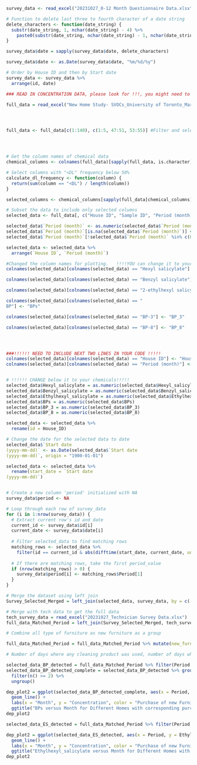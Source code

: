 

```r
survey_data <- read_excel("20231027_0-12 Month Questionnaire Data.xlsx")

# Function to delete last three to fourth character of a date string
delete_characters <- function(date_string) {
  substr(date_string, 1, nchar(date_string) - 4) %>% 
    paste0(substr(date_string, nchar(date_string) - 1, nchar(date_string)))
}

survey_data$date = sapply(survey_data$date, delete_characters) 

survey_data$date <- as.Date(survey_data$date, "%m/%d/%y")

# Order by House ID and then by Start date
survey_data <- survey_data %>%
  arrange(id, date)

```



```r
### READ IN CONCENTRATION DATA, please look for !!!, you might need to change code at !!!section

full_data = read_excel("New Home Study- SVOCs_University of Toronto_March2024.xlsx", sheet = "Passive Air - PDMS (pg.m-3)", skip = 4)




full_data <- full_data[c(1:140), c(1:5, 47:51, 53:55)] #Filter and select to houses with only the Salicylates and Benzophenones.  !!!PLEASE change the slicing of 47:51, 53:55 to your variables of interest!




# Get the column names of chemical data
chemical_columns <- colnames(full_data)[sapply(full_data, is.character) & colnames(full_data) != "House ID" & colnames(full_data) != "Sample ID" & colnames(full_data) != "Period (month)" & colnames(full_data) != "Start date \n(yyyy-mm-dd)" & colnames(full_data) != "Stop date (yyyy-mm-dd)"]

# Select columns with "<DL" frequency below 50%
calculate_dl_frequency <- function(column) {
  return(sum(column == "<DL") / length(column))
}

selected_columns <- chemical_columns[sapply(full_data[chemical_columns], calculate_dl_frequency) < 0.5]

# Subset the data to include only selected columns
selected_data <- full_data[, c("House ID", "Sample ID", "Period (month)","Start date \n(yyyy-mm-dd)", "Stop date (yyyy-mm-dd)", selected_columns)]

selected_data$`Period (month)` <- as.numeric(selected_data$`Period (month)`)
selected_data$`Period (month)`[is.na(selected_data$`Period (month)`)] <- 999
selected_data$`Period (month)`[!selected_data$`Period (month)` %in% c(0, 3, 6, 9, 12, 999)] <- 999 #Change Blank or other usual input of period value to 999

selected_data <- selected_data %>%
  arrange(`House ID`, `Period (month)`)

#Changed the column names for plotting.   !!!!YOU can change it to your chemicals, or just dont change it if you don't want to change it.
colnames(selected_data)[colnames(selected_data) == "Hexyl salicylate"] <- "Hexyl_salicylate"

colnames(selected_data)[colnames(selected_data) == "Benzyl salicylate"] <- "Benzyl_salicylate"

colnames(selected_data)[colnames(selected_data) == "2-ethylhexyl salicylate"] <- "Ethylhexyl_salicylate"

colnames(selected_data)[colnames(selected_data) == "
BP"] <- "BPs"

colnames(selected_data)[colnames(selected_data) == "BP-3"] <- "BP_3"

colnames(selected_data)[colnames(selected_data) == "BP-8"] <- "BP_8"




###!!!!!! NEED TO INCLUDE NEXT TWO LINES IN YOUR CODE !!!!!
colnames(selected_data)[colnames(selected_data) == "House ID"] <- "House_ID"
colnames(selected_data)[colnames(selected_data) == "Period (month)"] <- "Period"


# !!!!!! CHANGE below it to your chemicals!!!!!
selected_data$Hexyl_salicylate = as.numeric(selected_data$Hexyl_salicylate)
selected_data$Benzyl_salicylate = as.numeric(selected_data$Benzyl_salicylate)
selected_data$Ethylhexyl_salicylate = as.numeric(selected_data$Ethylhexyl_salicylate)
selected_data$BPs = as.numeric(selected_data$BPs)
selected_data$BP_3 = as.numeric(selected_data$BP_3)
selected_data$BP_8 = as.numeric(selected_data$BP_8)


```




```r

selected_data <- selected_data %>%
  rename(id = House_ID)

# Change the date for the selected data to date
selected_data$`Start date 
(yyyy-mm-dd)` <- as.Date(selected_data$`Start date 
(yyyy-mm-dd)`, origin = "1900-01-01")

selected_data <- selected_data %>%
  rename(start_date = `Start date 
(yyyy-mm-dd)`)


# Create a new column 'period' initialized with NA
survey_data$period <- NA

# Loop through each row of survey_data
for (i in 1:nrow(survey_data)) {
  # Extract current row's id and date
  current_id <- survey_data$id[i]
  current_date <- survey_data$date[i]
  
  # Filter selected_data to find matching rows
  matching_rows <- selected_data %>%
    filter(id == current_id & abs(difftime(start_date, current_date, units = "days")) <= 30)
  
  # If there are matching rows, take the first period_value
  if (nrow(matching_rows) > 0) {
    survey_data$period[i] <- matching_rows$Period[1]
  }
}
```


```r
# Merge the dataset using left join
Survey_Selected_Merged = left_join(selected_data, survey_data, by = c('id', 'Period' = 'period'))

# Merge with tech data to get the full data
tech_survey_data = read_excel("20231027_Technician Survey Data.xlsx")
full_data_Matched_Period = left_join(Survey_Selected_Merged, tech_survey_data, by = 'id')
```


```r
# Combine all type of furniture as new furniture as a group

full_data_Matched_Period = full_data_Matched_Period %>% mutate(new_furniture_yn = case_when(n_kmat_new > 0 | n_mat_cover_new > 0 | n_tmat_new > 0 | n_uph_chair_new > 0 | n_uph_sofa_new > 0 | n_uph_ottoman_new > 0 | n_uph_kids_new > 0 | n_uph_other_new > 0 | n_comp_dining_new > 0 | n_comp_bed_new > 0 | n_comp_dresser_new > 0 | n_comp_desk_new > 0 | n_comp_accent_new > 0 | n_comp_other_new > 0 ~ 1, is.na(n_kmat_new) & is.na(n_mat_cover_new) & is.na(n_tmat_new) & is.na(n_uph_chair_new) & is.na(n_uph_sofa_new) & is.na(n_uph_ottoman_new) & is.na(n_uph_kids_new) & is.na(n_uph_other_new) & is.na(n_comp_dining_new) & is.na(n_comp_bed_new) & is.na(n_comp_dresser_new) & is.na(n_comp_desk_new) & is.na(n_comp_accent_new) & is.na(n_comp_other_new) ~ NA, .default = 0))

```

```r
# Number of days where any cleaning product was used, number of days where a personal care product was used, and number of dusting days are also items to look into. Sara also recommended looking at number of rooms painted, any time a renovation occurred, and anything to do with the HVAC filter

```



```r
selected_data_BP_detected = full_data_Matched_Period %>% filter(Period %in% c(0, 3, 6, 9, 12) & BPs != "<DL")
selected_data_BP_detected_complete = selected_data_BP_detected %>% group_by(id) %>%
  filter(n() >= 2) %>%
  ungroup()

dep_plot2 = ggplot(selected_data_BP_detected_complete, aes(x = Period, y = BPs, color = as.factor(new_furniture_yn), group = as.factor(id))) +
  geom_line() +
  labs(x = "Month", y = "Concentration", color = "Purchase of new Furniture") +
  ggtitle("BPs versus Month for Different Homes with corresponding purchase of new furniture")
dep_plot2
```

```r
selected_data_ES_detected = full_data_Matched_Period %>% filter(Period %in% c(0, 3, 6, 9, 12) & Ethylhexyl_salicylate != "<DL") %>% group_by(id)

dep_plot2 = ggplot(selected_data_ES_detected, aes(x = Period, y = Ethylhexyl_salicylate, color = as.factor(new_furniture_yn), group = as.factor(id))) +
  geom_line() +
  labs(x = "Month", y = "Concentration", color = "Purchase of new Furniture") +
  ggtitle("Ethylhexyl_salicylate versus Month for Different Homes with corresponding purchase of new furniture")
dep_plot2
```